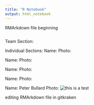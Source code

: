 ---
title: "R Notebook"
output: html_notebook
---

RMArkdown file beginning

```{r}

```
Team Section:

Individual Sectons:
Name: 
Photo:


Name: 
Photo:


Name: 
Photo:


Name: 
Photo:


Name: Peter Bullard
Photo: ![this is a test ](Images/testPhoto.png)


editing RMArkdown file in gitkraken
